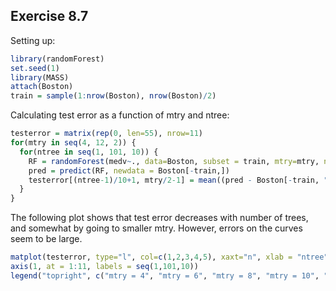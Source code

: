 Exercise 8.7
------------

Setting up:

```r
library(randomForest)
set.seed(1)
library(MASS)
attach(Boston)
train = sample(1:nrow(Boston), nrow(Boston)/2)
```

Calculating test error as a function of mtry and ntree:

```r
testerror = matrix(rep(0, len=55), nrow=11)
for(mtry in seq(4, 12, 2)) {
  for(ntree in seq(1, 101, 10)) {
    RF = randomForest(medv~., data=Boston, subset = train, mtry=mtry, ntree=ntree)
    pred = predict(RF, newdata = Boston[-train,])
    testerror[(ntree-1)/10+1, mtry/2-1] = mean((pred - Boston[-train, "medv"])^2)
  }
}

```

The following plot shows that test error decreases with number of trees, and somewhat by going to smaller mtry. However, errors on the curves seem to be large.

```r
matplot(testerror, type="l", col=c(1,2,3,4,5), xaxt="n", xlab = "ntree")
axis(1, at = 1:11, labels = seq(1,101,10))
legend("topright", c("mtry = 4", "mtry = 6", "mtry = 8", "mtry = 10", "mtry = 12"), col=c(1,2,3,4,5), lwd=1)
```

